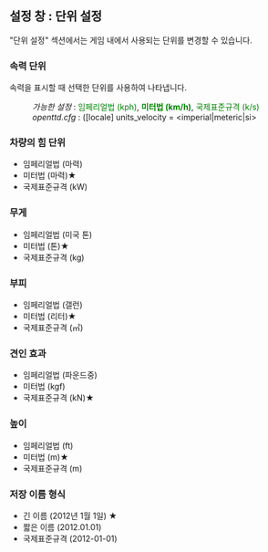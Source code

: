 {{ko/Archive/설정}}
== 설정 창 : 단위 설정 ==
"단위 설정" 섹션에서는 게임 내에서 사용되는 단위를 변경할 수 있습니다.

=== 속력 단위 ===
속력을 표시할 때 선택한 단위를 사용하여 나타냅니다.

:''가능한 설정'' : <span style="color:green">임페리얼법 (kph)</span>, <span style="color:green">'''미터법 (km/h)'''</span>, <span style="color:green">국제표준규격 (k/s)</span>
:''openttd.cfg'' : ([locale] units_velocity = <imperial|meteric|si>
=== 차량의 힘 단위 ===
* 임페리얼법 (마력)
* 미터법 (마력)★
* 국제표준규격 (kW)
=== 무게 ===
* 임페리얼법 (미국 톤)
* 미터법 (톤)★
* 국제표준규격 (kg)
=== 부피 ===
* 임페리얼법 (갤런)
* 미터법 (리터)★
* 국제표준규격 (㎥)
=== 견인 효과 ===
* 임페리얼법 (파운드중)
* 미터법 (kgf)
* 국제표준규격 (kN)★
=== 높이 ===
* 임페리얼법 (ft)
* 미터법 (m)★
* 국제표준규격 (m)
=== 저장 이름 형식 ===
* 긴 이름 (2012년 1월 1일) ★
* 짧은 이름 (2012.01.01)
* 국제표준규격 (2012-01-01)